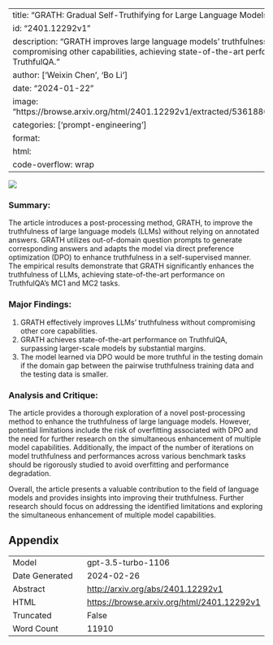 
---
title: "GRATH: Gradual Self-Truthifying for Large Language Models"
id: "2401.12292v1"
description: "GRATH improves large language models' truthfulness without compromising other capabilities, achieving state-of-the-art performance on TruthfulQA."
author: ['Weixin Chen', 'Bo Li']
date: "2024-01-22"
image: "https://browse.arxiv.org/html/2401.12292v1/extracted/5361880/figures/figure1.png"
categories: ['prompt-engineering']
format:
  html:
    code-overflow: wrap
---

![](https://browse.arxiv.org/html/2401.12292v1/extracted/5361880/figures/figure1.png)

### Summary:
The article introduces a post-processing method, GRATH, to improve the truthfulness of large language models (LLMs) without relying on annotated answers. GRATH utilizes out-of-domain question prompts to generate corresponding answers and adapts the model via direct preference optimization (DPO) to enhance truthfulness in a self-supervised manner. The empirical results demonstrate that GRATH significantly enhances the truthfulness of LLMs, achieving state-of-the-art performance on TruthfulQA's MC1 and MC2 tasks.

### Major Findings:
1. GRATH effectively improves LLMs’ truthfulness without compromising other core capabilities.
2. GRATH achieves state-of-the-art performance on TruthfulQA, surpassing larger-scale models by substantial margins.
3. The model learned via DPO would be more truthful in the testing domain if the domain gap between the pairwise truthfulness training data and the testing data is smaller.

### Analysis and Critique:
The article provides a thorough exploration of a novel post-processing method to enhance the truthfulness of large language models. However, potential limitations include the risk of overfitting associated with DPO and the need for further research on the simultaneous enhancement of multiple model capabilities. Additionally, the impact of the number of iterations on model truthfulness and performances across various benchmark tasks should be rigorously studied to avoid overfitting and performance degradation.

Overall, the article presents a valuable contribution to the field of language models and provides insights into improving their truthfulness. Further research should focus on addressing the identified limitations and exploring the simultaneous enhancement of multiple model capabilities.

## Appendix

|          |          |
|----------|----------|
| Model     | gpt-3.5-turbo-1106       |
| Date Generated     | 2024-02-26       |
| Abstract | [http://arxiv.org/abs/2401.12292v1](http://arxiv.org/abs/2401.12292v1)        |
| HTML     | [https://browse.arxiv.org/html/2401.12292v1](https://browse.arxiv.org/html/2401.12292v1)       |
| Truncated       | False       |
| Word Count       | 11910       |